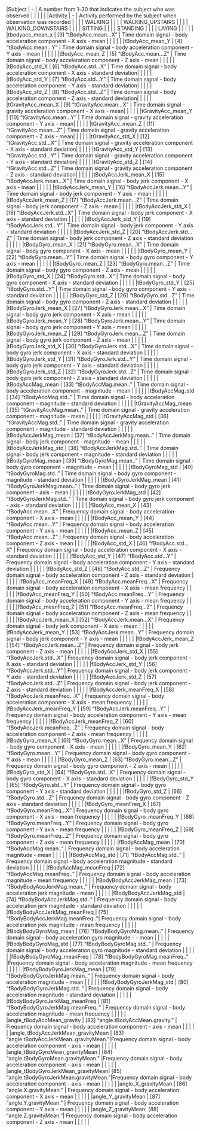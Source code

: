 |Subject  | - | A number from 1-30 that indicates the subject who was observed             |
| | | |
|Activity | - | Activity performed by the subject when observation was recorded            |
|         |   |   WALKING                      |
|         |   |            WALKING_UPSTAIRS    |
|         |   |            WALKING_DOWNSTAIRS  |
|         |   |            SITTING   |
|         |   |            STANDING |
|         |   |            LAYING    |
|         |   |                       |
|tbodyacc_mean_x                    |  [3] "tBodyAcc.mean...X"           | Time domain signal - body acceleration component - X axis - mean |
| | | |
|tBodyAcc_mean_Y                    |  [4] "tBodyAcc.mean...Y"           | Time domain signal - body acceleration component - Y axis - mean |
| | | |
|tBodyAcc_mean_Z                    |  [5] "tBodyAcc.mean...Z"           | Time domain signal - body acceleration component - Z axis - mean |
| | | |
|tBodyAcc_std_X                     |  [6] "tBodyAcc.std...X"            | Time domain signal - body acceleration component - X axis - standard deviation|
| | | |
|tBodyAcc_std_Y                     |  [7] "tBodyAcc.std...Y"            | Time domain signal - body acceleration component - Y axis - standard deviation|
| | | |
|tBodyAcc_std_Z                     |  [8] "tBodyAcc.std...Z"            | Time domain signal - body acceleration component - Z axis - standard deviation|
| | | |
|tGravityAcc_mean_X                 |  [9] "tGravityAcc.mean...X"        | Time domain signal - gravity acceleration component - X axis - mean|
| | | |
|tGravityAcc_mean_Y                 | [10] "tGravityAcc.mean...Y"        | Time domain signal - gravity acceleration component - Y axis - mean|
| | | |
|tGravityAcc_mean_Z                 | [11] "tGravityAcc.mean...Z"        | Time domain signal - gravity acceleration component - Z axis - mean|
| | | |
|tGravityAcc_std_X                  | [12] "tGravityAcc.std...X"         | Time domain signal - gravity acceleration component - X axis - standard deviation|
| | | |
|tGravityAcc_std_Y                  | [13] "tGravityAcc.std...Y"         | Time domain signal - gravity acceleration component - Y axis - standard deviation|
| | | |
|tGravityAcc_std_Z                  | [14] "tGravityAcc.std...Z"         | Time domain signal - gravity acceleration component - Z axis - standard deviation|
| | | |
|tBodyAccJerk_mean_X                | [15] "tBodyAccJerk.mean...X"       |  Time domain signal - body jerk component - X axis - mean                |
| | | |
|tBodyAccJerk_mean_Y                | [16] "tBodyAccJerk.mean...Y"       |  Time domain signal - body jerk component - Y axis - mean                |
| | | |
|tBodyAccJerk_mean_Z                | [17] "tBodyAccJerk.mean...Z"       |  Time domain signal - body jerk component - Z axis - mean                |
| | | |
|tBodyAccJerk_std_X                 | [18] "tBodyAccJerk.std...X"        |  Time domain signal - body jerk component - X axis - standard deviation                |
| | | |
|tBodyAccJerk_std_Y                 | [19] "tBodyAccJerk.std...Y"        |  Time domain signal - body jerk component - Y axis - standard deviation                |
| | | |
|tBodyAccJerk_std_Z                 | [20] "tBodyAccJerk.std...Z"        |  Time domain signal - body jerk component - Z axis - standard deviation                |
| | | |
|tBodyGyro_mean_X                   | [21] "tBodyGyro.mean...X"          |  Time domain signal - body gyro component - X axis - mean                |
| | | |
|tBodyGyro_mean_Y                   | [22] "tBodyGyro.mean...Y"          |  Time domain signal - body gyro component - Y axis - mean                |
| | | |
|tBodyGyro_mean_Z                   | [23] "tBodyGyro.mean...Z"          |  Time domain signal - body gyro component - Z axis - mean                |
| | | |
|tBodyGyro_std_X                    | [24] "tBodyGyro.std...X"           |  Time domain signal - body gyro component - X axis - standard deviation                |
| | | |
|tBodyGyro_std_Y                    | [25] "tBodyGyro.std...Y"           |  Time domain signal - body gyro component - Y axis - standard deviation                |
| | | |
|tBodyGyro_std_Z                    | [26] "tBodyGyro.std...Z"           |  Time domain signal - body gyro component - Z axis - standard deviation                |
| | | |
|tBodyGyroJerk_mean_X               | [27] "tBodyGyroJerk.mean...X"      |  Time domain signal - body gyro jerk component - X axis - mean                |
| | | |
|tBodyGyroJerk_mean_Y               | [28] "tBodyGyroJerk.mean...Y"      |  Time domain signal - body gyro jerk component - Y axis - mean                |
| | | |
|tBodyGyroJerk_mean_Z               | [29] "tBodyGyroJerk.mean...Z"      |  Time domain signal - body gyro jerk component - Z axis - mean                |
| | | |
|tBodyGyroJerk_std_X                | [30] "tBodyGyroJerk.std...X"       |  Time domain signal - body gyro jerk component - X axis - standard deviation                |
| | | |
|tBodyGyroJerk_std_Y                | [31] "tBodyGyroJerk.std...Y"       |  Time domain signal - body gyro jerk component - Y axis - standard deviation                |
| | | |
|tBodyGyroJerk_std_Z                | [32] "tBodyGyroJerk.std...Z"       |  Time domain signal - body gyro jerk component - Z axis - standard deviation                |
| | | |
|tBodyAccMag_mean                   | [33] "tBodyAccMag.mean.."          |  Time domain signal - body acceleration component - magnitude - mean                |
| | | |
|tBodyAccMag_std                    | [34] "tBodyAccMag.std.."           |  Time domain signal - body acceleration component - magnitude - standard deviation                |
| | | |
|tGravityAccMag_mean                | [35] "tGravityAccMag.mean.."       |  Time domain signal - gravity acceleration component - magnitude - mean                |
| | | |
|tGravityAccMag_std                 | [36] "tGravityAccMag.std.."       |  Time domain signal - gravity acceleration component - magnitude - standard deviation                |
| | | |
|tBodyAccJerkMag_mean               | [37] "tBodyAccJerkMag.mean.."      |  Time domain signal - body jerk component - magnitude - mean                |
| | | |
|tBodyAccJerkMag_std                | [38] "tBodyAccJerkMag.std.."       |  Time domain signal - body jerk component - magnitude - standard deviation                |
| | | |
|tBodyGyroMag_mean                  | [39] "tBodyGyroMag.mean.."         |  Time domain signal - body gyro component - magnitude - mean                |
| | | |
|tBodyGyroMag_std                   | [40] "tBodyGyroMag.std.."          |  Time domain signal - body gyro component - magnitude - standard deviation                |
| | | |
|tBodyGyroJerkMag_mean              | [41] "tBodyGyroJerkMag.mean.."     |  Time domain signal - body gyro jerk component - axis - mean                |
| | | |
|tBodyGyroJerkMag_std               | [42] "tBodyGyroJerkMag.std.."      |  Time domain signal - body gyro jerk component - axis - standard deviation                |
| | | |
|fBodyAcc_mean_X                    | [43] "fBodyAcc.mean...X"           |  Frequency domain signal - body acceleration component - X axis - mean                |
| | | |
|fBodyAcc_mean_Y                    | [44] "fBodyAcc.mean...Y"           |  Frequency domain signal - body acceleration component - Y axis - mean                |
| | | |
|fBodyAcc_mean_Z                   | [45] "fBodyAcc.mean...Z"           |   Frequency domain signal - body acceleration component - Z axis - mean                |
| | | |
|fBodyAcc_std_X                     | [46] "fBodyAcc.std...X"            |  Frequency domain signal - body acceleration component - X axis - standard deviation  |
| | | |
|fBodyAcc_std_Y                     | [47] "fBodyAcc.std...Y"            |  Frequency domain signal - body acceleration component - Y axis - standard deviation  |
| | | |
|fBodyAcc_std_Z                     | [48] "fBodyAcc.std...Z"            |  Frequency domain signal - body acceleration component - Z axis - standard deviation  |
| | | |
|fBodyAcc_meanFreq_X                | [49] "fBodyAcc.meanFreq...X"       |  Frequency domain signal - body acceleration component - X axis - mean frequency               |
| | | |
|fBodyAcc_meanFreq_Y                | [50] "fBodyAcc.meanFreq...Y"       |  Frequency domain signal - body acceleration component - Y axis - mean frequency               |
| | | |
|fBodyAcc_meanFreq_Z                | [51] "fBodyAcc.meanFreq...Z"       |  Frequency domain signal - body acceleration component - Z axis - mean frequency               |
| | | |
|fBodyAccJerk_mean_X                | [52] "fBodyAccJerk.mean...X"       |  Frequency domain signal - body jerk component - X axis - mean                |
| | | |
|fBodyAccJerk_mean_Y                | [53] "fBodyAccJerk.mean...Y"       |  Frequency domain signal - body jerk component - Y axis - mean                |
| | | |
|fBodyAccJerk_mean_Z                | [54] "fBodyAccJerk.mean...Z"       |  Frequency domain signal - body jerk component - Z axis - mean                |
| | | |
|fBodyAccJerk_std_X                 | [55] "fBodyAccJerk.std...X"       |  Frequency domain signal - body jerk component - X axis - standard deviation                |
| | | |
|fBodyAccJerk_std_Y                 | [56] "fBodyAccJerk.std...Y"       |  Frequency domain signal - body jerk component - Y axis - standard deviation                |
| | | |
|fBodyAccJerk_std_Z                 | [57] "fBodyAccJerk.std...Z"       |  Frequency domain signal - body jerk component - Z axis - standard deviation                |
| | | |
|fBodyAccJerk_meanFreq_X            | [58] "fBodyAccJerk.meanFreq...X"   |  Frequency domain signal - body acceleration component - X axis - mean frequency               |
| | | |
|fBodyAccJerk_meanFreq_Y            | [59] "fBodyAccJerk.meanFreq...Y"   |  Frequency domain signal - body acceleration component - Y axis - mean frequency               |
| | | |
|fBodyAccJerk_meanFreq_Z            | [60] "fBodyAccJerk.meanFreq...Z"   |  Frequency domain signal - body acceleration component - Z axis - mean frequency               |
| | | |
|fBodyGyro_mean_X                   | [61] "fBodyGyro.mean...X"          |  Frequency domain signal - body gyro component - X axis - mean                |
| | | |
|fBodyGyro_mean_Y                   | [62] "fBodyGyro.mean...Y"          |  Frequency domain signal - body gyro component - Y axis - mean                |
| | | |
|fBodyGyro_mean_Z                   | [63] "fBodyGyro.mean...Z"          |  Frequency domain signal - body gyro component - Z axis - mean                |
| | | |
|fBodyGyro_std_X                    | [64] "fBodyGyro.std...X"          |  Frequency domain signal - body gyro component - X axis - standard deviation                |
| | | |
|fBodyGyro_std_Y                    | [65] "fBodyGyro.std...Y"          |  Frequency domain signal - body gyro component - Y axis - standard deviation                |
| | | |
|fBodyGyro_std_Z                    | [66] "fBodyGyro.std...Z"          |  Frequency domain signal - body gyro component - Z axis - standard deviation                |
| | | |
|fBodyGyro_meanFreq_X               | [67] "fBodyGyro.meanFreq...X"      |  Frequency domain signal - body gyro component - X axis - mean frequency               |
| | | |
|fBodyGyro_meanFreq_Y               | [68] "fBodyGyro.meanFreq...Y"      |  Frequency domain signal - body gyro component - Y axis - mean frequency               |
| | | |
|fBodyGyro_meanFreq_Z               | [69] "fBodyGyro.meanFreq...Z"      |  Frequency domain signal - body gyro component - Z axis - mean frequency               |
| | | |
|fBodyAccMag_mean                   | [70] "fBodyAccMag.mean.."          |  Frequency domain signal - body acceleration magnitude - mean                |
| | | |
|fBodyAccMag_std                    | [71] "fBodyAccMag.std.."           |  Frequency domain signal - body acceleration magnitude - standard deviation                |
| | | |
|fBodyAccMag_meanFreq               | [72] "fBodyAccMag.meanFreq.."      |  Frequency domain signal - body acceleration magnitude - mean frequency               |
| | | |
|fBodyBodyAccJerkMag_mean           | [73] "fBodyBodyAccJerkMag.mean.."  |  Frequency domain signal - body acceleration jerk magnitude - mean                |
| | | |
|fBodyBodyAccJerkMag_std            | [74] "fBodyBodyAccJerkMag.std.."   |  Frequency domain signal - body acceleration jerk magnitude - standard deviation                |
| | | |
|fBodyBodyAccJerkMag_meanFreq       | [75] "fBodyBodyAccJerkMag.meanFreq.."|   Frequency domain signal - body acceleration jrek magnitude - mean frequency               |
| | | |
|fBodyBodyGyroMag_mean              | [76] "fBodyBodyGyroMag.mean.."     |  Frequency domain signal - body acceleration gyro magnitude - - mean                |
| | | |
|fBodyBodyGyroMag_std               | [77] "fBodyBodyGyroMag.std.."  |  Frequency domain signal - body acceleration gyro magnitude - standard deviation                |
| | | |
|fBodyBodyGyroMag_meanFreq        | [78] "fBodyBodyGyroMag.meanFreq.." |Frequency domain signal - body acceleration magnitude - mean frequency               |
| | | |
|fBodyBodyGyroJerkMag_mean          | [79] "fBodyBodyGyroJerkMag.mean.." |  Frequency domain signal - body acceleration magnitude - mean            |
| | | |
|fBodyBodyGyroJerkMag_std      | [80] "fBodyBodyGyroJerkMag.std.."  |  Frequency domain signal - body acceleration magnitude - standard deviation             |
| | | |
|fBodyBodyGyroJerkMag_meanFreq | [81] "fBodyBodyGyroJerkMag.meanFreq.." | Frequency domain signal - body acceleration magnitude - mean frequency               |
| | | |
|angle_tBodyAccMean_gravity         | [82] "angle.tBodyAccMean.gravity." |  Frequency domain signal - body acceleration component - axis - mean                |
| | | |
|angle_tBodyAccJerkMean_gravityMean | [83] "angle.tBodyAccJerkMean..gravityMean."|Frequency domain signal - body acceleration component - axis - mean                |
| | | |
|angle_tBodyGyroMean_gravityMean    | [84] "angle.tBodyGyroMean.gravityMean."    |Frequency domain signal - body acceleration component - axis - mean                |
| | | |
|angle_tBodyGyroJerkMean_gravityMean| [85] "angle.tBodyGyroJerkMean.gravityMean."|Frequency domain signal - body acceleration component - axis - mean                |
| | | |
|angle_X_gravityMean                | [86] "angle.X.gravityMean."        |  Frequency domain signal - body acceleration component - X axis - mean                |
| | | |
|angle_Y_gravityMean                | [87] "angle.Y.gravityMean."        |  Frequency domain signal - body acceleration component - Y axis - mean                |
| | | |
|angle_Z_gravityMean| [88] "angle.Z.gravityMean."|            Frequency domain signal - body acceleration component - Z axis - mean                |
| | | |

